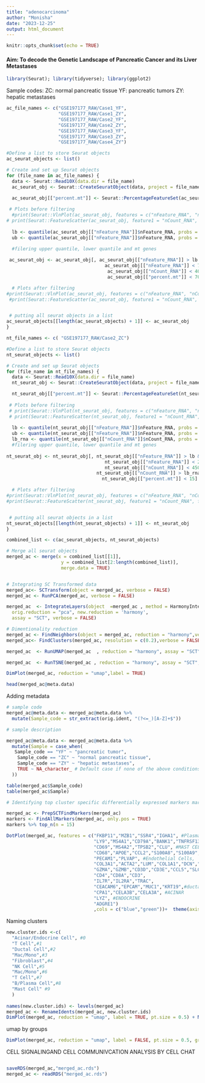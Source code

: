 ```yaml
---
title: "adenocarcinoma"
author: "Monisha"
date: "2023-12-25"
output: html_document
---
```


```r
knitr::opts_chunk$set(echo = TRUE)
```


#### Aim: To decode the Genetic Landscape of Pancreatic Cancer and its Liver Metastases

```r
library(Seurat); library(tidyverse); library(ggplot2)
```

Sample codes:
ZC: normal pancreatic tissue
YF: pancreatic tumors
ZY: hepatic metastases


```r

ac_file_names <- c("GSE197177_RAW/Case1_YF",  
                   "GSE197177_RAW/Case1_ZY",
                   "GSE197177_RAW/Case2_YF",
                   "GSE197177_RAW/Case2_ZY",
                   "GSE197177_RAW/Case3_YF",
                   "GSE197177_RAW/Case3_ZY",
                   "GSE197177_RAW/Case4_ZY")

#Define a list to store Seurat objects
ac_seurat_objects <- list()

# Create and set up Seurat objects
for (file_name in ac_file_names) {
  data <- Seurat::Read10X(data.dir = file_name)
  ac_seurat_obj <- Seurat::CreateSeuratObject(data, project = file_name, min.cells = 3, min.features = 200)

  ac_seurat_obj[["percent.mt"]] <- Seurat::PercentageFeatureSet(ac_seurat_obj, pattern = "MT-")
 
 # Plots before filtering
  #print(Seurat::VlnPlot(ac_seurat_obj, features = c("nFeature_RNA", "nCount_RNA", "percent.mt"), ncol = 3))
# print(Seurat::FeatureScatter(ac_seurat_obj, feature1 = "nCount_RNA", feature2  = "nFeature_RNA"))
 
  lb <- quantile(ac_seurat_obj[["nFeature_RNA"]]$nFeature_RNA, probs = 0.04)
  ub <- quantile(ac_seurat_obj[["nFeature_RNA"]]$nFeature_RNA, probs = 0.96) # filtering features using quantile

  #filering upper quantile, lower quantile and mt genes
 
 ac_seurat_obj <- ac_seurat_obj[, ac_seurat_obj[["nFeature_RNA"]] > lb &
                                    ac_seurat_obj[["nFeature_RNA"]] < 7000 &
                                     ac_seurat_obj[["nCount_RNA"]] < 40000 &
                                     ac_seurat_obj[["percent.mt"]] < 70]

  # Plots after filtering
#print(Seurat::VlnPlot(ac_seurat_obj, features = c("nFeature_RNA", "nCount_RNA", "percent.mt"), ncol = 3))
 #print(Seurat::FeatureScatter(ac_seurat_obj, feature1 = "nCount_RNA", feature2  = "nFeature_RNA"))


 # putting all seurat objects in a list
ac_seurat_objects[[length(ac_seurat_objects) + 1]] <- ac_seurat_obj
}
```



```r

nt_file_names <- c( "GSE197177_RAW/Case2_ZC")

#Define a list to store Seurat objects
nt_seurat_objects <- list()

# Create and set up Seurat objects
for (file_name in nt_file_names) {
  data <- Seurat::Read10X(data.dir = file_name)
  nt_seurat_obj <- Seurat::CreateSeuratObject(data, project = file_name, min.cells = 3, min.features = 200)

  nt_seurat_obj[["percent.mt"]] <- Seurat::PercentageFeatureSet(nt_seurat_obj, pattern = "MT-")
 
 # Plots before filtering
 # print(Seurat::VlnPlot(nt_seurat_obj, features = c("nFeature_RNA", "nCount_RNA", "percent.mt"), ncol = 3))
 # print(Seurat::FeatureScatter(nt_seurat_obj, feature1 = "nCount_RNA", feature2  = "nFeature_RNA"))
 
  lb <- quantile(nt_seurat_obj[["nFeature_RNA"]]$nFeature_RNA, probs = 0.06)
  ub <- quantile(nt_seurat_obj[["nFeature_RNA"]]$nFeature_RNA, probs = 0.96) # filtering features using quantile
  lb_rna <- quantile(nt_seurat_obj[["nCount_RNA"]]$nCount_RNA, probs = 0.06)
  #filering upper quantile, lower quantile and mt genes
 
nt_seurat_obj <- nt_seurat_obj[, nt_seurat_obj[["nFeature_RNA"]] > lb &
                                    nt_seurat_obj[["nFeature_RNA"]] < 2000 &
                                    nt_seurat_obj[["nCount_RNA"]] < 4500 &
                                 nt_seurat_obj[["nCount_RNA"]] > lb_rna &
                                   nt_seurat_obj[["percent.mt"]] < 15]

  # Plots after filtering
#print(Seurat::VlnPlot(nt_seurat_obj, features = c("nFeature_RNA", "nCount_RNA", "percent.mt"), ncol = 3))
#print(Seurat::FeatureScatter(nt_seurat_obj, feature1 = "nCount_RNA", feature2  = "nFeature_RNA"))


 # putting all seurat objects in a list
nt_seurat_objects[[length(nt_seurat_objects) + 1]] <- nt_seurat_obj
}
```


```r
combined_list <- c(ac_seurat_objects, nt_seurat_objects)

# Merge all seurat objects
merged_ac <- merge(x = combined_list[[1]], 
                    y = combined_list[2:length(combined_list)], 
                    merge.data = TRUE)


# Integrating SC Transformed data
merged_ac<- SCTransform(object = merged_ac, verbose = FALSE)
merged_ac <- RunPCA(merged_ac, verbose = FALSE)

merged_ac  <- IntegrateLayers(object  =merged_ac , method = HarmonyIntegration,
  orig.reduction = "pca", new.reduction = 'harmony',
  assay = "SCT", verbose = FALSE)

# Dimentionality reduction
merged_ac <- FindNeighbors(object = merged_ac, reduction = "harmony",verbose = FALSE)
merged_ac<- FindClusters(merged_ac, resolution = c(0.2),verbose = FALSE)

merged_ac  <- RunUMAP(merged_ac  , reduction = "harmony", assay = "SCT", dims = 1:50, verbose = FALSE)

merged_ac  <- RunTSNE(merged_ac , reduction = "harmony", assay = "SCT", dims = 1:50, verbose = FALSE)

```


```r
DimPlot(merged_ac, reduction = "umap",label = TRUE)
```

```r
head(merged_ac@meta.data)
```

Adding metadata

```r
# sample code
merged_ac@meta.data <- merged_ac@meta.data %>%
  mutate(Sample_code = str_extract(orig.ident, "(?<=_)[A-Z]+$"))

# sample description

merged_ac@meta.data <- merged_ac@meta.data %>%
  mutate(Sample = case_when(
   Sample_code == "YF" ~ "pancreatic tumor",
    Sample_code == "ZC" ~ "normal pancreatic tissue",
    Sample_code == "ZY" ~ "hepatic metastases",
    TRUE ~ NA_character_ # Default case if none of the above conditions are met
  ))
```


```r
table(merged_ac$Sample_code)
table(merged_ac$Sample)
```

```r
# Identifying top cluster specific differentially expressed markers markers

merged_ac <- PrepSCTFindMarkers(merged_ac)
markers <- FindAllMarkers(merged_ac, only.pos = TRUE)
markers %>% top_n(n = 15)
```


```r
DotPlot(merged_ac, features = c("FKBP11","MZB1","SSR4","IGHA1", #Plasma Cell
                                "LY9","MS4A1","CD79A","BANK1","TNFRSF13C", #B Cell
                                "CD69","MS4A2","TPSB2","CLU", #MAST CELL
                                "CD68","APOE","CCL2","S100A8","S100A9", "CXCL1","AIF1","CD74", #MAC/MONO
                                "PECAM1","PLVAP", #Endothelial Cells,
                                "COL3A1","ACTA2","LUM","COL1A1","DCN","COL1A2", #FIBROBLAST
                                "GZMA","GZMB","CD3D","CD3E","CCL5","SLC30A1","NKG7", #NK
                                "CD4","CD8A","CD3",
                                "IL7R","IL2RA","TRAC",
                                "CEACAM6","EPCAM","MUC1","KRT19",#ductal cells
                                "CPA1","CELA3B","CELA3A", #ACINAR
                                "LYZ", #ENDOCRINE
                                "ADGRE1")
                                ,cols = c("blue","green"))+  theme(axis.text.x = element_text(angle = 90, vjust = 0.5, hjust=1))
```

Naming clusters 

```r

new.cluster.ids <-c(
  "Acinar/Endocrine Cell", #0
  "T Cell",#1
  "Ductal Cell",#2
  "Mac/Mono",#3
  "Fibroblast",#4
  "NK Cell",#5
  "Mac/Mono",#6
  "T Cell",#7
  "B/Plasma Cell",#8
  "Mast Cell" #9
  )
  
names(new.cluster.ids) <- levels(merged_ac)
merged_ac <- RenameIdents(merged_ac, new.cluster.ids)
DimPlot(merged_ac, reduction = "umap", label = TRUE, pt.size = 0.5) + NoLegend()
```
umap by groups

```r
DimPlot(merged_ac, reduction = "umap", label = FALSE, pt.size = 0.5, group.by = "Sample")
```

CELL SIGNALINGAND CELL COMMUNIVCATION ANALYSIS BY CELL CHAT

```r

```















```r
saveRDS(merged_ac,"merged_ac.rds")
merged_ac <- readRDS("merged_ac.rds")
```




















